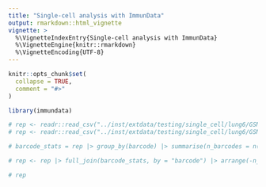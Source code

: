 ```yaml
---
title: "Single-cell analysis with ImmunData"
output: rmarkdown::html_vignette
vignette: >
  %\VignetteIndexEntry{Single-cell analysis with ImmunData}
  %\VignetteEngine{knitr::rmarkdown}
  %\VignetteEncoding{UTF-8}
---
```


```r
knitr::opts_chunk$set(
  collapse = TRUE,
  comment = "#>"
)
```

```r
library(immundata)
```

```r
# rep <- readr::read_csv("../inst/extdata/testing/single_cell/lung6/GSM4143665_SAM24363330-lt6.filtered_contig_annotations.csv.gz")
# rep <- readr::read_csv("../inst/extdata/testing/single_cell/lung6/GSM4143667_SAM24363331-lb6.filtered_contig_annotations.csv.gz")

# barcode_stats = rep |> group_by(barcode) |> summarise(n_barcodes = n()) |> arrange(-n_barcodes)

# rep <- rep |> full_join(barcode_stats, by = "barcode") |> arrange(-n_barcodes, barcode, -reads)

# rep
```
